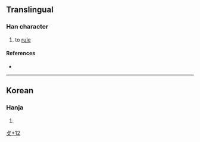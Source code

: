 {{character info/new}}
==Translingual==

===Han character===
{{Han char|rn=66|rad=攴|as=12|sn=16|four=|canj=TROK,XTROK|ids=⿰善攵}}

# to [[rule]]

====References====
* {{Han ref|kx=0475.321|dj=0830.251|hdz=21477.030|uh=657E|ud=25982}}

----

==Korean==

===Hanja===
{{ko-hanja|hangeul=[[선]]|eumhun=|rv=seon|mr=sŏn|y=sen}}

# {{defn|lang=ko|sort=攴12}}

[[Category:Korean-only CJKV Characters|攴+12]]